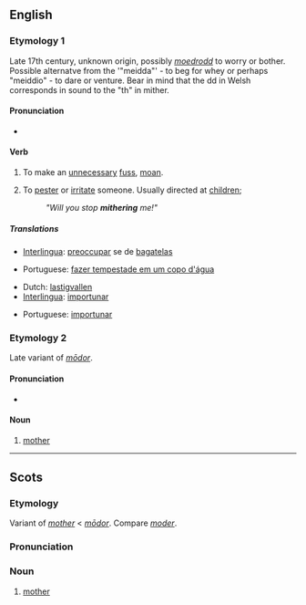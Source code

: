 ==English==

===Etymology 1===
Late 17th century, unknown origin, possibly {{Cy.}} ''[[moedrodd]]'' to worry or bother. Possible alternatve from the {{Cy.}} '"meidda"' - to beg for whey or perhaps "meiddio" - to dare or venture. Bear in mind that the dd in Welsh corresponds in sound to the "th" in mither.

====Pronunciation====
*{{IPA|/ˈmaɪθər/}}

====Verb====
{{en-verb|mithers|mithering|mithered|mithered}}

# {{context|intransitive|North England dialect}} To make an [[unnecessary]] [[fuss]], [[moan]].
# {{transitive}} To [[pester]] or [[irritate]] someone. Usually directed at [[children]];
#: ''"Will you stop '''mithering''' me!"''

=====Translations=====
{{trans-top|intransitive: to mither}}
*[[Interlingua]]: [[preoccupar]] se de [[bagatela]]s
{{trans-mid}}
*Portuguese: [[fazer tempestade em um copo d'água]]
{{trans-bottom}}

{{trans-top|transitive to mither}}
*Dutch: [[lastigvallen]]
*[[Interlingua]]: [[importunar]]
{{trans-mid}}
*Portuguese: [[importunar]]
{{trans-bottom}}

===Etymology 2===
Late variant of {{OE.}} ''[[modor#Old English|mōdor]]''.

====Pronunciation====
*{{IPA|/ˈmɪθər/}}

====Noun====
{{en-noun}}

# {{context|Scottish|Nothern English}} [[mother]]

----

==Scots==

===Etymology===
Variant of ''[[mother]]'' < {{OE.|sco}} ''[[modor#Old English|mōdor]]''. Compare ''[[moder]]''.

===Pronunciation===
{{IPA|/ˈmɪðər/}}

===Noun===
{{sco-noun}}

# [[mother]]